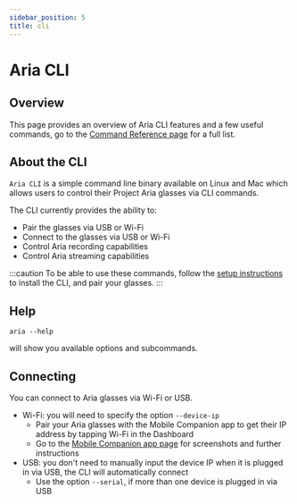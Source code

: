 ```yaml
---
sidebar_position: 5
title: cli
---
```


# Aria CLI

## Overview
This page provides an overview of Aria CLI features and a few useful commands, go to the [Command Reference page](/docs/ARK/sdk/cli/api_reference) for a full list.

## About the CLI

`Aria CLI` is a simple command line binary available on Linux and Mac which allows users to control their Project Aria glasses via CLI commands.

The CLI currently provides the ability to:
- Pair the glasses via USB or Wi-Fi
- Connect to the glasses via USB or Wi-Fi
- Control Aria recording capabilities
- Control Aria streaming capabilities

:::caution
To be able to use these commands, follow the [setup instructions](/docs/ARK/sdk/setup.mdx) to install the CLI, and pair your glasses.
:::

## Help

```
aria --help
```

will show you available options and subcommands.

## Connecting

You can connect to Aria glasses via Wi-Fi or USB.

- Wi-Fi: you will need to specify the option `--device-ip`
    - Pair your Aria glasses with the Mobile Companion app to get their IP address by tapping Wi-Fi in the Dashboard
    - Go to the [Mobile Companion app page](/docs/ARK/mobile_companion_app/#dashboard) for screenshots and further instructions
- USB: you don't need to manually input the device IP when it is plugged in via USB, the CLI will automatically connect
    - Use the option `--serial`, if more than one device is plugged in via USB
